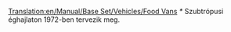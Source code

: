 [[Translation:en/Manual/Base Set/Vehicles/Food Vans]]
{{hu/Navbox Közúti járművek}}
{{hu/Közúti járművek|name     = Foster ételszállító
  |img      = Foster_Food_Van.png
  |price    = £4,592 ($9,184)  
  |speed    = 30 mph (48 km/h)
  |annual   = £421 ($842)
  |designed = 1935
  |life     = 15
  |capacity = 17 tonna [[hu/Manual/Base Set/Economy/Étel|étel]]
}}
{{hu/Közúti járművek|name     = Perry ételszállító
  |img      = Perry_Food_Van.png
  |price    = £5,494 ($10,988)  
  |speed    = 55 mph (88 km/h)
  |annual   = £787 ($1,574)
  |designed = 1971''*''
  |life     = 15
  |capacity = 20 tonna [[hu/Manual/Base Set/Economy/Étel|étel]]
}}
''*'' Szubtrópusi éghajlaton 1972-ben tervezik meg.
{{hu/Közúti járművek|name     = Chippy ételszállító
  |img      = Chippy_Food_Van.png
  |price    = £5,904 ($11,808)  
  |speed    = 70 mph (112 km/h)
  |annual   = £1,125 ($2,250)
  |designed = 2004
  |life     = 15
  |capacity = 22 tonna [[hu/Manual/Base Set/Economy/Étel|étel]]
}}
